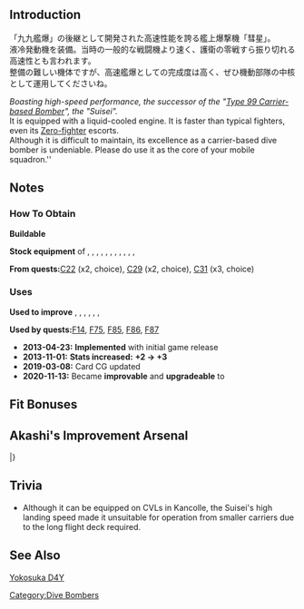 {{EquipmentInfo|24}}

==Introduction==
「九九艦爆」の後継として開発された高速性能を誇る艦上爆撃機「彗星」。<br>
液冷発動機を装備。当時の一般的な戦闘機より速く、護衛の零戦すら振り切れる高速性とも言われます。<br>
整備の難しい機体ですが、高速艦爆としての完成度は高く、ぜひ機動部隊の中核として運用してくださいね。

''Boasting high-speed performance, the successor of the "[[Type 99 Dive Bomber|Type 99 Carrier-based Bomber]]", the "Suisei".<br>
''It is equipped with a liquid-cooled engine. It is faster than typical fighters, even its [[Type 21 Zero Fighter|Zero-fighter]] escorts.''<br>
''Although it is difficult to maintain, its excellence as a carrier-based dive bomber is undeniable. Please do use it as the core of your mobile squadron.''

==Notes==
<div class="mw-collapsible"><h3>How To Obtain</h3>
<div class="mw-collapsible-content">
'''Buildable'''

'''Stock equipment''' of {{Ship/Link|Akagi Kai}}, {{Ship/Link|Hiryuu Kai}}, {{Ship/Link|Hiyou Kai}}, {{Ship/Link|Junyou Kai}}, {{Ship/Link|Kaga Kai}}, {{Ship/Link|Ryuujou Kai}}, {{Ship/Link|Shouhou Kai}}, {{Ship/Link|Shoukaku Kai}}, {{Ship/Link|Souryuu Kai}}, {{Ship/Link|Taihou}}, {{Ship/Link|Zuihou Kai}}, {{Ship/Link|Zuikaku Kai}}

'''From quests: '''[[Quests#C22|C22]] (x2, choice), [[Quests#C29|C29]] (x2, choice), [[Quests#C31|C31]] (x3, choice)

</div></div>

<div class="mw-collapsible"><h3>Uses</h3>
<div class="mw-collapsible-content">
'''Used to improve''' {{Equipment/Link|Suisei}}, {{Equipment/Link|Type 0 Fighter Model 62 (Fighter-bomber)}}, {{Equipment/Link|Type 2 Reconnaissance Aircraft}}, {{Equipment/Link|Type 99 Dive Bomber (Egusa Squadron)}}, {{Equipment/Link|Zero Fighter Model 62 (Fighter-bomber / Iwai Squadron)}}, {{Equipment/Link|Bomb-carrying Type 1 Fighter Hayabusa Model III Kai (65th Squadron)}}, {{Equipment/Link|Re.2001 CB Kai}}

'''Used by quests: '''[[Quests#F14|F14]], [[Quests#F75|F75]], [[Quests#F85|F85]], [[Quests#F86|F86]], [[Quests#F87|F87]]

</div></div>


<div class="mw-collapsible><h3>Updates History</h3>
<div class="mw-collapsible-content>
* '''2013-04-23:''' '''Implemented''' with initial game release
* '''2013-11-01:''' '''Stats increased:'''  '''{{ASW}}+2 → {{ASW}}+3 '''
* '''2019-03-08:''' Card CG updated
* '''2020-11-13:''' Became '''improvable''' and '''upgradeable''' to {{Equipment/Link|Suisei Model 12A}}
</div></div>

==Fit Bonuses==
{{:Suisei/Bonuses}}

== Akashi's Improvement Arsenal ==
{{AkashiWorkshop}}
{{AkashiWorkshopLine
| Name = {{PAGENAME}}
| ItemType = RedPlane
| Fuel = 120
| Ammo = 120
| Steel = 0
| Baux = 280
|Mats0-5 = 7/8
|Mats6-9 = 8/9
|Mats10 = 8/9
|Screws0-5 = 3/3
|Screws6-9 = 4/5
|Screws10 = 5/7
|EquipConsume0-5 = 1x{{RedPlane|Suisei}}
|EquipConsume6-9 = 1x{{RedPlane|Suisei}}
|EquipConsume10 = 1x{{RedPlane|Suisei}}
| Sun = T<br>S
| Mon = T<br>&nbsp;
| Tue = T<br>&nbsp;
| Wed = T<br>&nbsp;
| Thu = T<br>&nbsp;
| Fri = T<br>S
| Sat = T<br>S
| 2ndShip = [[Taihou]]<br/>[[Shoukaku]]
| Notes =  Upgrades to [[Suisei Model 12A]] ★+4.
}}
|}

== Trivia ==
* Although it can be equipped on CVLs in Kancolle, the Suisei's high landing speed made it unsuitable for operation from smaller carriers due to the long flight deck required.

==See Also==
[[wikipedia:Yokosuka D4Y|Yokosuka D4Y]]
{{Equipmentlist}}
[[Category:Dive Bombers]]